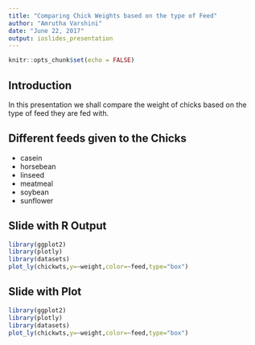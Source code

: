 ---
title: "Comparing Chick Weights based on the type of Feed"
author: "Amrutha Varshini"
date: "June 22, 2017"
output: ioslides_presentation
---

```{r setup, include=FALSE}
knitr::opts_chunk$set(echo = FALSE)
```

## Introduction

In this presentation we shall compare the weight of chicks based on the type of feed they are fed with.

## Different feeds given to the Chicks

- casein
- horsebean
- linseed
- meatmeal
- soybean
- sunflower

## Slide with R Output

```{r cars, echo = TRUE, eval=FALSE}
library(ggplot2)
library(plotly)
library(datasets)
plot_ly(chickwts,y=~weight,color=~feed,type="box")
```

## Slide with Plot

```{r echo=FALSE, message=FALSE}
library(ggplot2)
library(plotly)
library(datasets)
plot_ly(chickwts,y=~weight,color=~feed,type="box")
```

